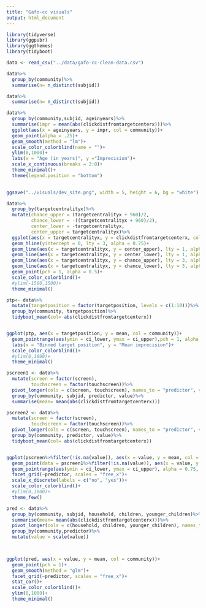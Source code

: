 ```yaml
---
title: "Gafo-cc visuals"
output: html_document
---
```


```r
library(tidyverse)
library(ggpubr)
library(ggthemes)
library(tidyboot)
```


```r
data <- read_csv("../data/gafo-cc-clean-data.csv")
```

```r
data%>%
  group_by(community)%>%
  summarise(n= n_distinct(subjid))

data%>%
  summarise(n= n_distinct(subjid))
```



```r
data%>%
  group_by(community,subjid, ageinyears)%>%
  summarise(impr = mean(abs(clickdistfromtargetcenterx)))%>%
  ggplot(aes(x = ageinyears, y = impr, col = community))+
  geom_point(alpha = .25)+
  geom_smooth(method = "lm")+
  scale_color_colorblind(name = "")+
  ylim(0,1000)+
  labs(x = "Age (in years)", y ="Imprecision")+
  scale_x_continuous(breaks = 2:8)+
  theme_minimal()+
  theme(legend.position = "bottom")
  
```
```r
ggsave("../visuals/dev_site.png", width = 5, height = 6, bg = "white")
```


```r
data%>%
  group_by(targetcentralityx)%>%
  mutate(chance_upper = (targetcentralityx + 960)/2,
         chance_lower = -((targetcentralityx + 960)/2),
         center_lower = -targetcentralityx,
         center_upper = targetcentralityx)%>%
  ggplot(aes(x = targetcentralityx, y = clickdistfromtargetcenterx, col = community))+
  geom_hline(yintercept = 0, lty = 3, alpha = 0.75)+
  geom_line(aes(x = targetcentralityx, y = center_upper), lty = 1, alpha = .75, col = "firebrick")+
  geom_line(aes(x = targetcentralityx, y = center_lower), lty = 1, alpha = .75, col = "firebrick")+
  geom_line(aes(x = targetcentralityx, y = chance_upper), lty = 3, alpha = .75, col = "firebrick")+
  geom_line(aes(x = targetcentralityx, y = chance_lower), lty = 3, alpha = .75, col = "firebrick")+
  geom_point(pch = 1, alpha = 0.5)+
  scale_color_colorblind()+
  #ylim(-1500,1500)+
  theme_minimal()

```

```r
ptp<- data%>%
  mutate(targetposition = factor(targetposition, levels = c(1:10)))%>%
  group_by(community, targetposition)%>%
  tidyboot_mean(col= abs(clickdistfromtargetcenterx))


ggplot(ptp, aes(x = targetposition, y = mean, col = community))+
  geom_pointrange(aes(ymin = ci_lower, ymax = ci_upper),pch = 1, alpha = 0.75, position = position_dodge(width = .5))+
  labs(x = "Binned target position", y = "Mean imprecision")+
  scale_color_colorblind()+
  #ylim(0,1000)+
  theme_minimal()
```

```r
pscreen1 <- data%>%
  mutate(screen = factor(screen),
         touchscreen = factor(touchscreen))%>%
  pivot_longer(cols = c(screen, touchscreen), names_to = "predictor", values_to = "value")%>%
  group_by(community, subjid, predictor, value)%>%
  summarise(mean= mean(abs(clickdistfromtargetcenterx)))

pscreen2 <- data%>%
  mutate(screen = factor(screen),
         touchscreen = factor(touchscreen))%>%
  pivot_longer(cols = c(screen, touchscreen), names_to = "predictor", values_to = "value")%>%
  group_by(community, predictor, value)%>%
  tidyboot_mean(col= abs(clickdistfromtargetcenterx))


ggplot(pscreen%>%filter(!is.na(value)), aes(x = value, y = mean, col = community))+
  geom_point(data = pscreen1%>%filter(!is.na(value)), aes(x = value, y = mean, col = community), pch = 1, alpha = .5, position = position_dodge(width = .5))+
  geom_pointrange(aes(ymin = ci_lower, ymax = ci_upper), alpha = 0.75, position = position_dodge(width = .5))+
  facet_grid(~predictor, scales = "free_x")+
  scale_x_discrete(labels = c("no", "yes"))+
  scale_color_colorblind()+
  #ylim(0,1000)+
  theme_few()
```

```r
pred <- data%>%
  group_by(community, subjid, household, children, younger_children)%>%
  summarise(mean= mean(abs(clickdistfromtargetcenterx)))%>%
  pivot_longer(cols = c(household, children, younger_children), names_to = "predictor", values_to = "value")%>%
  group_by(community,predictor)%>%
  mutate(value = scale(value))
  


ggplot(pred, aes(x = value, y = mean, col = community))+
  geom_point(pch = 1)+
  geom_smooth(method = "glm")+
  facet_grid(~predictor, scales = "free_x")+
  stat_cor()+
  scale_color_colorblind()+
  ylim(0,1000)+
  theme_minimal()
```


```r


```

